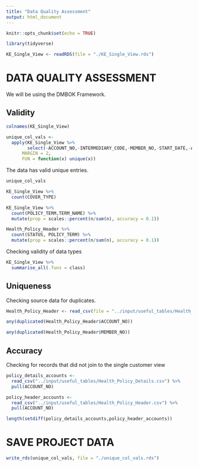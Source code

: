 ```yaml
---
title: "Data Quality Assessment"
output: html_document
---
```


```r
knitr::opts_chunk$set(echo = TRUE)
```


```r
library(tidyverse)
```


```r
KE_Single_View <- readRDS(file = "./KE_Single_View.rds")
```

# DATA QUALITY ASSESSMENT

We will be using the DMBOK Framework.

## Validity

```r
colnames(KE_Single_View)
```

```r
unique_col_vals <- 
  apply(KE_Single_View %>% 
        select(-ACCOUNT_NO,-INTERMEDIARY_CODE,-MEMBER_NO,-START_DATE,-AMOUNT_COVERED), 
      MARGIN = 2, 
      FUN = function(x) unique(x))
```

The data has valid unique entries.

```r
unique_col_vals
```

```r
KE_Single_View %>% 
  count(COVER_TYPE)

KE_Single_View %>% 
  count(POLICY_TERM,TERM_NAME) %>% 
  mutate(prop = scales::percent(n/sum(n), accuracy = 0.1))

Health_Policy_Header %>% 
  count(STATUS, POLICY_TERM) %>% 
  mutate(prop = scales::percent(n/sum(n), accuracy = 0.1))
```

Checking validity of data types

```r
KE_Single_View %>% 
  summarise_all(.funs = class)
```

## Uniqueness

Checking source data for duplicates.

```r
Health_Policy_Header <- read_csv(file = "../input/useful_tables/Health_Policy_Header.csv")
```

```r
any(duplicated(Health_Policy_Header$ACCOUNT_NO))
```

```r
any(duplicated(Health_Policy_Header$MEMBER_NO))
```


## Accuracy

Checking for records that did not join to the single customer view

```r
policy_details_accounts <- 
  read_csv("../input/useful_tables/Health_Policy_Details.csv") %>% 
  pull(ACCOUNT_NO)

policy_header_accounts <-
  read_csv("../input/useful_tables/Health_Policy_Header.csv") %>% 
  pull(ACCOUNT_NO)
```


```r
length(setdiff(policy_details_accounts,policy_header_accounts))
```


# SAVE PROJECT DATA

```r
write_rds(unique_col_vals, file = "./unique_col_vals.rds")
```

